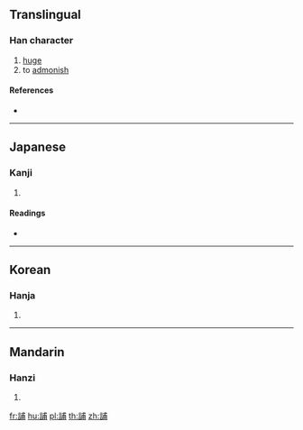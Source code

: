 {{character info/new}}
==Translingual==

===Han character===
{{Han char|rn=149|rad=言|as=07|sn=14|four=03627|canj=YRIJB}}

# [[huge]]
# to [[admonish]]

====References====
* {{Han ref|kx=1164.030|dkj=35552|dj=1629.110|hdz=63974.080|uh=8AA7|ud=35495|bh=BBA7|bd=48039}}

----

==Japanese==

===Kanji===
{{ja-kanji|grade=|rs=言07}}

# {{defn|lang=ja|sort=言07}}

====Readings====
* {{ja-readings|on=[[ほ]] (ho), [[ふ]] (fu)|kun=|nanori=}}

----

==Korean==

===Hanja===
{{ko-hanja|hangeul=포|eumhun=|rv=po|mr=p'o|y=pho}}

# {{defn|lang=ko|sort=言07}}

----

==Mandarin==

===Hanzi===
{{cmn-hanzi|pin=[[pǔ]] ([[pu3]])|wg=p'u<sup>3</sup>}}

# {{defn|lang=cmn|sort=言07}}

[[fr:誧]]
[[hu:誧]]
[[pl:誧]]
[[th:誧]]
[[zh:誧]]